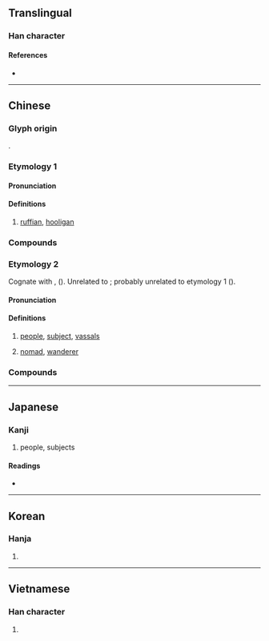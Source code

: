 {{character info}}
==Translingual==

===Han character===
{{Han char|rn=83|rad=氏|as=04|sn=8|four=07747|canj=YVRVP|ids=⿰亡民}}

====References====
* {{Han ref|kx=0598.040|dkj=17030|dj=0990.020|hdz=32131.030|uh=6C13|ud=27667|bh=AA5D|bd=43613}}

----

==Chinese==
{{zh-forms|alt=𣱅}}

===Glyph origin===
{{Han etym}}
{{Han compound|亡|民|ls=psc|c1=p|c2=s|t2=people}}.

===Etymology 1===
{{zh-wp|zh:流氓}}

====Pronunciation====
{{zh-pron
|m=máng
|c=mong4
|h=pfs=
|md=
|mn=bâng/qz,xm,zz:bîn
|mn_note=bâng - literary; bîn - vernacular (俗)
|mn-t=mang5
|w=
|mc=
|oc=
|cat=
}}

====Definitions====
{{zh-hanzi}}

# [[ruffian]], [[hooligan]] 
#: {{zh-also|流氓}}

===Compounds===
{{zh-der|流氓|流氓罪}}

===Etymology 2===
Cognate with {{cog|bo|དམངས||ordinary people; populace}}, {{cog|bo|འབངས||subjects}} ({{zh-ref|Benedict, 1976}}). Unrelated to {{och-l|民|people}}; probably unrelated to etymology 1 ({{zh-ref|Schuessler, 2007}}).

====Pronunciation====
{{zh-pron
|m=méng
|c=man4
|mc=y
|oc=y
|ma=
|cat=
}}

====Definitions====
{{zh-hanzi}}

# {{lb|zh|archaic}} [[people]], [[subject]], [[vassals]]
# [[nomad]], [[wanderer]] {{gloss|used to refer to [[migrants]] in ancient China}}

===Compounds===
{{zh-der|群氓|愚氓}}

----

==Japanese==

===Kanji===
{{ja-kanji|grade=|rs=氏04}}

# people, subjects

====Readings====
* {{ja-readings
|goon=みょう
|kanon=もう
|kanyoon=ぼう
|kun=たみ-
}}

----

==Korean==

===Hanja===
{{ko-hanja|hangeul=맹|eumhun=|rv=maeng|mr=maeng|y=mayng}}

# {{rfdef|ko|sort=氏04}}

----

==Vietnamese==

===Han character===
{{vi-readings|reading=manh|rs=氏04}}

# {{rfdef|vi|sort=氏04}}
